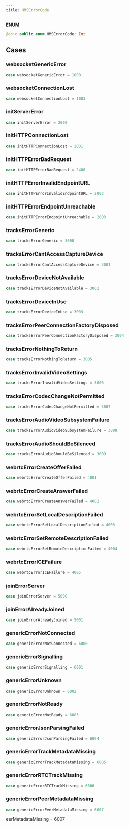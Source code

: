 ```yaml
---
title: HMSErrorCode
---
```


**ENUM**

```swift
@objc public enum HMSErrorCode: Int
```

## Cases

### websocketGenericError

```swift
case websocketGenericError = 1000
```

### websocketConnectionLost

```swift
case websocketConnectionLost = 1003
```

### initServerError

```swift
case initServerError = 2000
```

### initHTTPConnectionLost

```swift
case initHTTPConnectionLost = 2001
```

### initHTTPErrorBadRequest

```swift
case initHTTPErrorBadRequest = 2400
```

### initHTTPErrorInvalidEndpointURL

```swift
case initHTTPErrorInvalidEndpointURL = 2002
```

### initHTTPErrorEndpointUnreachable

```swift
case initHTTPErrorEndpointUnreachable = 2003
```

### tracksErrorGeneric

```swift
case tracksErrorGeneric = 3000
```

### tracksErrorCantAccessCaptureDevice

```swift
case tracksErrorCantAccessCaptureDevice = 3001
```

### tracksErrorDeviceNotAvailable

```swift
case tracksErrorDeviceNotAvailable = 3002
```

### tracksErrorDeviceInUse

```swift
case tracksErrorDeviceInUse = 3003
```

### tracksErrorPeerConnectionFactoryDisposed

```swift
case tracksErrorPeerConnectionFactoryDisposed = 3004
```

### tracksErrorNothingToReturn

```swift
case tracksErrorNothingToReturn = 3005
```

### tracksErrorInvalidVideoSettings

```swift
case tracksErrorInvalidVideoSettings = 3006
```

### tracksErrorCodecChangeNotPermitted

```swift
case tracksErrorCodecChangeNotPermitted = 3007
```

### tracksErrorAudioVideoSubsystemFailure

```swift
case tracksErrorAudioVideoSubsystemFailure = 3008
```

### tracksErrorAudioShouldBeSilenced

```swift
case tracksErrorAudioShouldBeSilenced = 3009
```

### webrtcErrorCreateOfferFailed

```swift
case webrtcErrorCreateOfferFailed = 4001
```

### webrtcErrorCreateAnswerFailed

```swift
case webrtcErrorCreateAnswerFailed = 4002
```

### webrtcErrorSetLocalDescriptionFailed

```swift
case webrtcErrorSetLocalDescriptionFailed = 4003
```

### webrtcErrorSetRemoteDescriptionFailed

```swift
case webrtcErrorSetRemoteDescriptionFailed = 4004
```

### webrtcErrorICEFailure

```swift
case webrtcErrorICEFailure = 4005
```

### joinErrorServer

```swift
case joinErrorServer = 5000
```

### joinErrorAlreadyJoined

```swift
case joinErrorAlreadyJoined = 5001
```

### genericErrorNotConnected

```swift
case genericErrorNotConnected = 6000
```

### genericErrorSignalling

```swift
case genericErrorSignalling = 6001
```

### genericErrorUnknown

```swift
case genericErrorUnknown = 6002
```

### genericErrorNotReady

```swift
case genericErrorNotReady = 6003
```

### genericErrorJsonParsingFailed

```swift
case genericErrorJsonParsingFailed = 6004
```

### genericErrorTrackMetadataMissing

```swift
case genericErrorTrackMetadataMissing = 6005
```

### genericErrorRTCTrackMissing

```swift
case genericErrorRTCTrackMissing = 6006
```

### genericErrorPeerMetadataMissing

```swift
case genericErrorPeerMetadataMissing = 6007
```

eerMetadataMissing = 6007

```

```
